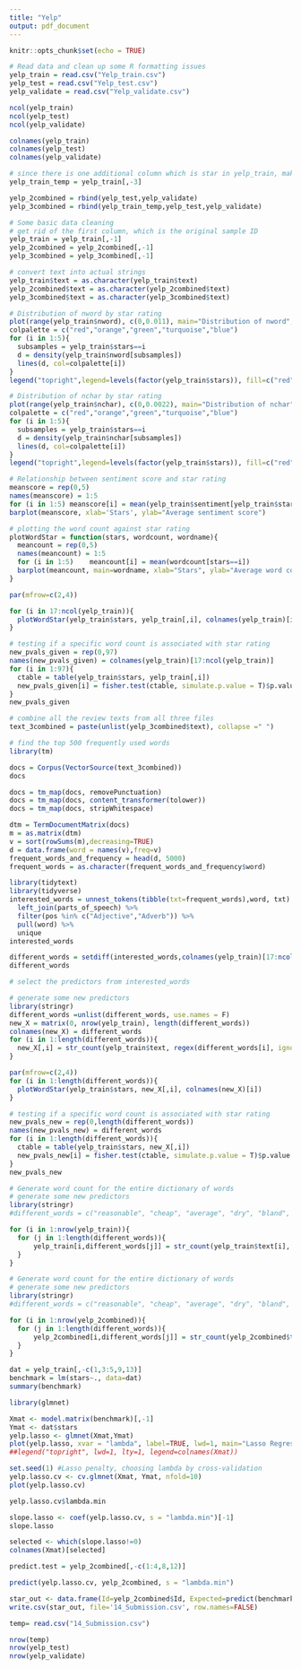 ```yaml
---
title: "Yelp"
output: pdf_document
---
```


```r
knitr::opts_chunk$set(echo = TRUE)
```

```r
# Read data and clean up some R formatting issues
yelp_train = read.csv("Yelp_train.csv")
yelp_test = read.csv("Yelp_test.csv")
yelp_validate = read.csv("Yelp_validate.csv")

ncol(yelp_train)
ncol(yelp_test)
ncol(yelp_validate)

colnames(yelp_train)
colnames(yelp_test)
colnames(yelp_validate)

# since there is one additional column which is star in yelp_train, make a temporary file of it without column 3 which is the row of stars
yelp_train_temp = yelp_train[,-3]

yelp_2combined = rbind(yelp_test,yelp_validate)
yelp_3combined = rbind(yelp_train_temp,yelp_test,yelp_validate)

```


```r
# Some basic data cleaning
# get rid of the first column, which is the original sample ID
yelp_train = yelp_train[,-1]
yelp_2combined = yelp_2combined[,-1]
yelp_3combined = yelp_3combined[,-1]

```


```r
# convert text into actual strings
yelp_train$text = as.character(yelp_train$text)
yelp_2combined$text = as.character(yelp_2combined$text)
yelp_3combined$text = as.character(yelp_3combined$text)

```


```r
# Distribution of nword by star rating
plot(range(yelp_train$nword), c(0,0.011), main="Distribution of nword", xlab="Number of Words", ylab="Frequency", type='n')
colpalette = c("red","orange","green","turquoise","blue")
for (i in 1:5){
  subsamples = yelp_train$stars==i
  d = density(yelp_train$nword[subsamples])
  lines(d, col=colpalette[i])
}
legend("topright",legend=levels(factor(yelp_train$stars)), fill=c("red","orange","green","turquoise","blue"))
```


```r
# Distribution of nchar by star rating
plot(range(yelp_train$nchar), c(0,0.0022), main="Distribution of nchar", xlab="Number of characters", ylab="Frequency", type='n')
colpalette = c("red","orange","green","turquoise","blue")
for (i in 1:5){
  subsamples = yelp_train$stars==i
  d = density(yelp_train$nchar[subsamples])
  lines(d, col=colpalette[i])
}
legend("topright",legend=levels(factor(yelp_train$stars)), fill=c("red","orange","green","turquoise","blue"))
```


```r
# Relationship between sentiment score and star rating
meanscore = rep(0,5)
names(meanscore) = 1:5
for (i in 1:5) meanscore[i] = mean(yelp_train$sentiment[yelp_train$stars==i])
barplot(meanscore, xlab='Stars', ylab="Average sentiment score")
```


```r
# plotting the word count against star rating
plotWordStar = function(stars, wordcount, wordname){
  meancount = rep(0,5)
  names(meancount) = 1:5
  for (i in 1:5)    meancount[i] = mean(wordcount[stars==i])
  barplot(meancount, main=wordname, xlab="Stars", ylab="Average word count")
}

par(mfrow=c(2,4))

for (i in 17:ncol(yelp_train)){
  plotWordStar(yelp_train$stars, yelp_train[,i], colnames(yelp_train)[i])
}
```


```r
# testing if a specific word count is associated with star rating
new_pvals_given = rep(0,97)
names(new_pvals_given) = colnames(yelp_train)[17:ncol(yelp_train)]
for (i in 1:97){
  ctable = table(yelp_train$stars, yelp_train[,i])
  new_pvals_given[i] = fisher.test(ctable, simulate.p.value = T)$p.value
}
new_pvals_given
```


```r
# combine all the review texts from all three files
text_3combined = paste(unlist(yelp_3combined$text), collapse =" ")

# find the top 500 frequently used words
library(tm)

docs = Corpus(VectorSource(text_3combined))
docs

docs = tm_map(docs, removePunctuation)
docs = tm_map(docs, content_transformer(tolower))
docs = tm_map(docs, stripWhitespace)

dtm = TermDocumentMatrix(docs)
m = as.matrix(dtm)
v = sort(rowSums(m),decreasing=TRUE)
d = data.frame(word = names(v),freq=v)
frequent_words_and_frequency = head(d, 5000)
frequent_words = as.character(frequent_words_and_frequency$word)


```


```r
library(tidytext)
library(tidyverse)
interested_words = unnest_tokens(tibble(txt=frequent_words),word, txt) %>%
  left_join(parts_of_speech) %>%
  filter(pos %in% c("Adjective","Adverb")) %>%
  pull(word) %>%
  unique
interested_words
```

```r
different_words = setdiff(interested_words,colnames(yelp_train)[17:ncol(yelp_train)])
different_words
```


```r
# select the predictors from interested_words

# generate some new predictors
library(stringr)
different_words =unlist(different_words, use.names = F)
new_X = matrix(0, nrow(yelp_train), length(different_words))
colnames(new_X) = different_words
for (i in 1:length(different_words)){
  new_X[,i] = str_count(yelp_train$text, regex(different_words[i], ignore_case=T)) # ignore the upper/lower case in the text
}

par(mfrow=c(2,4))
for (i in 1:length(different_words)){
  plotWordStar(yelp_train$stars, new_X[,i], colnames(new_X)[i])
}

```


```r
# testing if a specific word count is associated with star rating
new_pvals_new = rep(0,length(different_words))
names(new_pvals_new) = different_words
for (i in 1:length(different_words)){
  ctable = table(yelp_train$stars, new_X[,i])
  new_pvals_new[i] = fisher.test(ctable, simulate.p.value = T)$p.value
}
new_pvals_new
```


```r
# Generate word count for the entire dictionary of words
# generate some new predictors
library(stringr)
#different_words = c("reasonable", "cheap", "average", "dry", "bland", "slow", "wrong", "special", "clean", "happy", "enough", "ill", "cold", "disappointed", "kind", "full", "typical", "not good", "bad service", "good service", "busy", "cheap", "poor", "omg", "wtf", "lol", "wow", "love", "never", "highly recommended", "stuffed", "yum", "!", ":\\)", ":\\(")

for (i in 1:nrow(yelp_train)){
  for (j in 1:length(different_words)){
      yelp_train[i,different_words[j]] = str_count(yelp_train$text[i], regex(different_words[j], ignore_case=T)) # ignore the upper/lower case in the text
  }
}


```

```r
# Generate word count for the entire dictionary of words
# generate some new predictors
library(stringr)
#different_words = c("reasonable", "cheap", "average", "dry", "bland", "slow", "wrong", "special", "clean", "happy", "enough", "ill", "cold", "disappointed", "kind", "full", "typical", "not good", "bad service", "good service", "busy", "cheap", "poor", "omg", "wtf", "lol", "wow", "love", "never", "highly recommended", "stuffed", "yum", "!", ":\\)", ":\\(")

for (i in 1:nrow(yelp_2combined)){
  for (j in 1:length(different_words)){
      yelp_2combined[i,different_words[j]] = str_count(yelp_2combined$text[i], regex(different_words[j], ignore_case=T)) # ignore the upper/lower case in the text
  }
}

```


```r

dat = yelp_train[,-c(1,3:5,9,13)]
benchmark = lm(stars~., data=dat)
summary(benchmark)

```

```r
library(glmnet)

Xmat <- model.matrix(benchmark)[,-1]
Ymat <- dat$stars
yelp.lasso <- glmnet(Xmat,Ymat)
plot(yelp.lasso, xvar = "lambda", label=TRUE, lwd=1, main="Lasso Regression"); abline(h=0, lwd=1, lty=2, col="grey")
##legend("topright", lwd=1, lty=1, legend=colnames(Xmat))

set.seed(1) #Lasso penalty, choosing lambda by cross-validation
yelp.lasso.cv <- cv.glmnet(Xmat, Ymat, nfold=10)
plot(yelp.lasso.cv)

yelp.lasso.cv$lambda.min

slope.lasso <- coef(yelp.lasso.cv, s = "lambda.min")[-1]
slope.lasso

selected <- which(slope.lasso!=0)
colnames(Xmat)[selected]

predict.test = yelp_2combined[,-c(1:4,8,12)]

predict(yelp.lasso.cv, yelp_2combined, s = "lambda.min")

```


```r
star_out <- data.frame(Id=yelp_2combined$Id, Expected=predict(benchmark, newdata = yelp_2combined))
write.csv(star_out, file='14_Submission.csv', row.names=FALSE)
```

```r
temp= read.csv("14_Submission.csv")

nrow(temp)
nrow(yelp_test)
nrow(yelp_validate)

```

